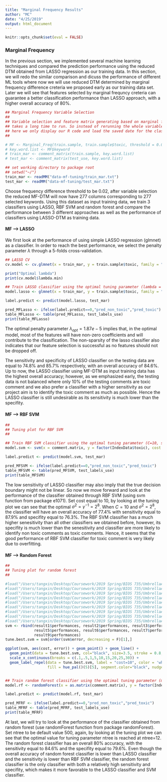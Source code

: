 ```yaml
---
title: "Marginal Frequency Results"
author: "MC"
date: "4/25/2019"
output: html_document
---
```


```r
knitr::opts_chunk$set(eval = FALSE)
```

### Marginal Frequency
In the previous section, we implemented several machine learning techniques and compared the prediction performance using the reduced DTM obtained from LASSO regression as our training data. In this section, we will redo the similar comparison and dicuss the performance of different ML tools where now we will use reduced DTM determined by marginal frequency difference creteria we proposed early as our training data set. Later we will see that features selected by marginal frequncy creteria can guarantee a better classification performance than LASSO approach, with a higher overall accuracy of 80%. 

```r
## Marginal Frequency Variable Selection
## 
## Variable selection and feature matrix generating based on marginal frequency difference 
## takes a long time to run. So instead of rerunning the whole variable selection procedures, 
## here we only display our R code and load the saved date for the classifier training
## 

# MF <- Marginal_Freq(train.sample, train.sample$toxic, threshold = 0.02)
# key.word.list <- MF$keyword
# train_mar <- comment_matrix(train.sample, key.word.list)
# test_mar <- comment_matrix(test_use, key.word.list)

## set working directory to package root
## setwd("~/")
train_mar <- readMM("data-mf-tuning/train_mar.txt")
test_mar <- readMM("data-mf-tuning/test_mar.txt")
```

Choose frequency difference threshold to be 0.02, after variable selection the reduced MF-DTM will now have 277 columns corresponding to 277 selected keywords. Using this dataset as input training data, we train 3 classifiers using LASSO, RBF SVM and random forest and compare the performance between 3 different approaches as well as the performance of classifiers using LASSO-DTM as training data.

#### MF --> LASSO

We first look at the performance of using simple LASSO regression (glmnet) as a classifier. In order to reach the best performance, we select the penalty parameter $\lambda$ through a 5-folds cross-validation. 
```r
## LASSO CV
cv.model <- cv.glmnet(x = train_mar, y = train.sample$toxic, family = "binomial")

print("Optimal lambda")
print(cv.model$lambda.min)

## Train LASSO classifier using the optimal tuning parameter (lambda = 1.87e-5)
model.lasso <- glmnet(x = train_mar, y = train.sample$toxic, family = "binomial", alpha = 1, lambda = cv.model$lambda.min)

label.predict <- predict(model.lasso, test_mar)

pred_MFLasso <- ifelse(label.predict==0,"pred_non_toxic","pred_toxic")
table_MFLasso <- table(pred_MFLasso, test_labels_use)
print(table_MFLasso)
```

The optimal penalty parameter $\lambda_{opt}=1.87e-5$ implies that, in the optimal model, most of the features will have non-zero coefficients and will contribute to the classification. The non-sparsity of the lasso classifier also indicates that our feature selection is successful as no features should not be dropped off.

The sensitivity and specificity of LASSO classifier on the testing data are equal to 74.8% and 85.7% respectively, with an overall accuracy of 84.6%. Up to now, the LASSO classifier using MF-DTM as input training data has the highest overall accuracy; however, as we emphasized early, the testing data is not balanced where only 10% of the testing comments are toxic comment and we also prefer a classifier with a higher sensitivity as our project aim is to identify the toxic comment as much as possible. Hence the LASSO classifier is still undesirable as its sensitivity is much lower than the specifity. 

#### MF --> RBF SVM

```r
##
## Tuning plot for RBF SVM
##

## Train RBF SVM classifier using the optimal tuning parameter (C=10, sigma2 = 2^8)
model.svm <- svm(x = comment.matrix, y = factor(IndexData$toxic), cost = 10, gamma = 2^(-8))

label.predict <- predict(model.svm, test_mar)

pred_MFSVM <- ifelse(label.predict==0,"pred_non_toxic","pred_toxic")
table_MFSVM <- table(pred_MFSVM, test_labels_use)
print(table_MFSVM)
```

The low sensitivity of LASSO classifier may also imply that the true decision boundary might not be linear. So now we move forward and look at the performance of the classifier obtained through RBF SVM (using svm function from package e1071). Set cost equal to 10, by looking at the tuning plot we can see that the optimal $\sigma^2=\gamma^{-1}=2^8$. When $C=10$ and $\sigma^2=2^8$, the classifier will have an overall accuracy of 77.4% with sensitivity equal to 87.9% and specifity equal to 76.3%. The RBF SVM classifier has a much higher senesitivity than all other classifiers we obtained before, however, its specifity is much lower than the senesitivity and classifier are more likely to identify non toxic comments as toxic comments. Hence, it seems that the good performance of RBF SVM classifier for toxic comment is very likely due to overfitting.


#### MF --> Random Forest
```r
##
## Tuning plot for random forest
##

#load("/Users/tangxin/Desktop/Coursework/2019 Spring/BIOS 735/UmbrellaAcademy/735projhelp/svmnew2/s1.RData")
#load("/Users/tangxin/Desktop/Coursework/2019 Spring/BIOS 735/UmbrellaAcademy/735projhelp/svmnew2/s2.RData")
#load("/Users/tangxin/Desktop/Coursework/2019 Spring/BIOS 735/UmbrellaAcademy/735projhelp/svmnew2/s3.RData")
#load("/Users/tangxin/Desktop/Coursework/2019 Spring/BIOS 735/UmbrellaAcademy/735projhelp/svmnew2/s4.RData")
#load("/Users/tangxin/Desktop/Coursework/2019 Spring/BIOS 735/UmbrellaAcademy/735projhelp/svmnew2/s5.RData")
#load("/Users/tangxin/Desktop/Coursework/2019 Spring/BIOS 735/UmbrellaAcademy/735projhelp/svmnew2/s6.RData")
#load("/Users/tangxin/Desktop/Coursework/2019 Spring/BIOS 735/UmbrellaAcademy/735projhelp/svmnew2/s7.RData")
#load("/Users/tangxin/Desktop/Coursework/2019 Spring/BIOS 735/UmbrellaAcademy/735projhelp/svmnew2/s8.RData")
#load("/Users/tangxin/Desktop/Coursework/2019 Spring/BIOS 735/UmbrellaAcademy/735projhelp/svmnew2/s9.RData")
svm <- rbind(result1$performances, result2$performances, result3$performances, result4$performances,
             result5$performances, result6$performances, result7$performances, result8$performances,
             result9$performances)
tune.best.svm = svm[order(svm$error, decreasing = F)[1],]

ggplot(svm, aes(cost, error)) + geom_point() + geom_line() + 
  geom_point(data = tune.best.svm, col="black", size=3.5, stroke = 0.8, shape=21) + 
  scale_x_continuous(breaks = c(.1,.5,1,5,10,15,20,25,30)) + 
  geom_label_repel(data = tune.best.svm, label = "cost=10", color = 'white', 
                   fill = hue_pal()(5)[5], segment.color="black", nudge_y = 0.005, size = 4)


## Train random forest classifier using the optimal tuning parameter (mtree = 12)
model.rf <- randomForest(x = as.matrix(comment.matrix), y = factor(IndexData$toxic), mtry = 12)

label.predict <- predict(model.rf, test_mar)

pred_MFRF <- ifelse(label.predict==0,"pred_non_toxic","pred_toxic")
table_MFRF <- table(pred_MFRF, test_labels_use)
print(table_MFRF)

```
At last, we will try to look at the performance of the classifier obtained from random forest (use randomForest function from package randomForest). Set ntree to be default value 500, again, by looking at the tuning plot we can see that the optimal value for tuning parameter ntree is reached at ntree=12. The random forest classifier has an overall 80% accuracy, with the sensitivity equal to 84.6% and the specifity equal to 79.6%. Even though the overall accuracy of random forest classifier is lower than LASSO classifier and the sensitivity is lower than RBF SVM classifier, the random forest classifier is the only classifier with both a relatively high sensitivity and specifity, which makes it more favorable to the LASSO classifier and SVM classifier.  
